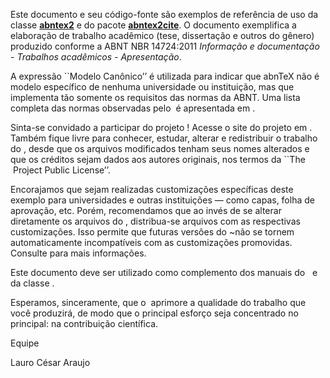 Este documento e seu código-fonte são exemplos de referência de uso da classe
**[abntex2]()** e do pacote **[abntex2cite]()**. O documento 
exemplifica a elaboração de trabalho acadêmico (tese, dissertação e outros do
gênero) produzido conforme a ABNT NBR 14724:2011 *Informação e documentação
- Trabalhos acadêmicos - Apresentação*.

A expressão ``Modelo Canônico'' é utilizada para indicar que abnTeX não é
modelo específico de nenhuma universidade ou instituição, mas que implementa tão
somente os requisitos das normas da ABNT. Uma lista completa das normas
observadas pelo \abnTeX\ é apresentada em \citeonline{abntex2classe}.

Sinta-se convidado a participar do projeto \abnTeX! Acesse o site do projeto em
\url{http://www.abntex.net.br/}. Também fique livre para conhecer,
estudar, alterar e redistribuir o trabalho do \abnTeX, desde que os arquivos
modificados tenham seus nomes alterados e que os créditos sejam dados aos
autores originais, nos termos da ``The \LaTeX\ Project Public
License''\footnote{\url{http://www.latex-project.org/lppl.txt}}.

Encorajamos que sejam realizadas customizações específicas deste exemplo para
universidades e outras instituições --- como capas, folha de aprovação, etc.
Porém, recomendamos que ao invés de se alterar diretamente os arquivos do
\abnTeX, distribua-se arquivos com as respectivas customizações.
Isso permite que futuras versões do \abnTeX~não se tornem automaticamente
incompatíveis com as customizações promovidas. Consulte
\citeonline{abntex2-wiki-como-customizar} para mais informações.

Este documento deve ser utilizado como complemento dos manuais do \abnTeX\ 
\cite{abntex2classe,abntex2cite,abntex2cite-alf} e da classe \textsf{memoir}
\cite{memoir}. 

Esperamos, sinceramente, que o \abnTeX\ aprimore a qualidade do trabalho que
você produzirá, de modo que o principal esforço seja concentrado no principal:
na contribuição científica.

Equipe \abnTeX 

Lauro César Araujo